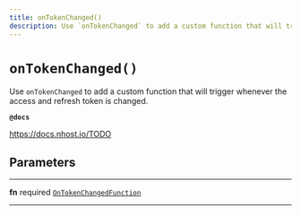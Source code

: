 ```yaml
---
title: onTokenChanged()
description: Use `onTokenChanged` to add a custom function that will trigger whenever the access and refresh token is changed.
---
```


# `onTokenChanged()`

Use `onTokenChanged` to add a custom function that will trigger whenever
the access and refresh token is changed.

**`@docs`**

https://docs.nhost.io/TODO

## Parameters

---

**fn** <span className="optional-status">required</span> [`OnTokenChangedFunction`](../types/on-token-changed-function)

---

